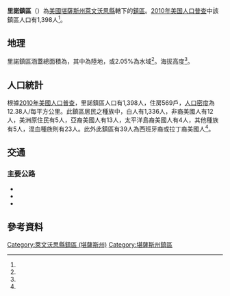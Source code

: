 {{noteTA
|G1=USState
}}
{{Infobox settlement
|official_name = 里諾鎮區
|native_name = Reno Township
|settlement_type = 鎮區
|pushpin_map=USA Kansas
|coordinates_display = inline,title
|coordinates_region = US-KS
|subdivision_type = [[世界政區索引|國家]]
|subdivision_name = [[美国|美国]]
|subdivision_type1 = [[美國行政區劃|州]]
|subdivision_name1 = [[堪薩斯州|堪薩斯州]]
|subdivision_type2 = [[堪薩斯州行政區劃|縣]]
|subdivision_name2 = [[萊文沃思縣_(堪薩斯州)|萊文沃思縣]]
|area_total_km2 = 112.89
|area_land_km2 = 110.57
|area_water_km2 = 2.32
|area_total_sq_mi =
|area_land_sq_mi =
|area_water_sq_mi =
|area_water_percent = 2.05
|population_as_of = [[2010年美国人口普查|2010]]
|population_footnotes = <ref name="Census 2010">{{cite web| url=http://factfinder2.census.gov| title=Race, Hispanic or Latino, Age, and Housing Occupancy: 2010 Census Redistricting Data, Reno Township, Leavenworth County, Kansas| publisher=U.S. Census Bureau, American FactFinder 2| accessdate=2016-10-24| archive-date=2013-09-11| archive-url=https://web.archive.org/web/20130911234518/http://factfinder2.census.gov/| dead-url=no}}</ref>
|population_total = 1,398
|population_density_km2 = auto
|elevation_footnotes = <ref name="gnis"/>
|elevation_m = 281
|elevation_ft = 
|latd = 39
|latm = 01
|lats = 13
|latNS = N
|longd = 95
|longm = 07
|longs = 34
|longEW = W
|postal_code_type =
|postal_code = 
|blank_name = [[聯邦資料處理標準|FIPS代碼]]
|blank_info = 20-58950
|blank1_name = [[地名信息系统|GNIS編號]] 
|blank1_info = 479130<ref name="gnis">{{cite web |url= {{Gnis3|479130}} |title= Reno Township, Leavenworth County, Kansas|work= [[Geographic_Names_Information_System|Geographic Names Information System]]|publisher= [[United_States_Geological_Survey|United States Geological Survey]] |accessdate= 2016-10-24 }}</ref>
|website = 
|footnotes = 
}}

'''里諾鎮區'''（{{lang-en|'''Reno Township'''}}）為[[美國|美國]][[堪薩斯州|堪薩斯州]][[萊文沃思縣_(堪薩斯州)|萊文沃思縣]]轄下的[[行政鎮區|鎮區]]。[[2010年美国人口普查|2010年美国人口普查]]中該鎮區人口有1,398人<ref name="Census 2010"/>。

==地理==
里諾鎮區涵蓋總面積為{{convert|112.89|km2|sqmi}}，其中{{convert|110.57|km2|sqmi}}為陸地，{{convert|2.32|km2|sqmi}}或2.05%為水域<ref name="Census 2010"/>。海拔高度{{convert|281|m|ft}}<ref name="gnis"/>。

==人口統計==
根據[[2010年美國人口普查|2010年美國人口普查]]，里諾鎮區人口有1,398人，住房569戶，[[人口密度|人口密度]]為12.38人/每平方公里。此鎮區居民之種族中，白人有1,336人，非裔美國人有12人，美洲原住民有5人，亞裔美國人有13人，太平洋島裔美國人有4人，其他種族有5人，混血種族則有23人。此外此鎮區有39人為西班牙裔或拉丁裔美國人<ref name="Census 2010"/>。

==交通==
===主要公路===
*{{Jct|country=USA|I|70}}
*{{Jct|country=USA|US|40}}
*{{Jct|state=KS|KS|32}}

==參考資料==
{{reflist}}

{{萊文沃思縣 (堪薩斯州)}}

{{DEFAULTSORT: Reno}}
[[Category:萊文沃思縣鎮區_(堪薩斯州)|Category:萊文沃思縣鎮區 (堪薩斯州)]]
[[Category:堪薩斯州鎮區|Category:堪薩斯州鎮區]]
